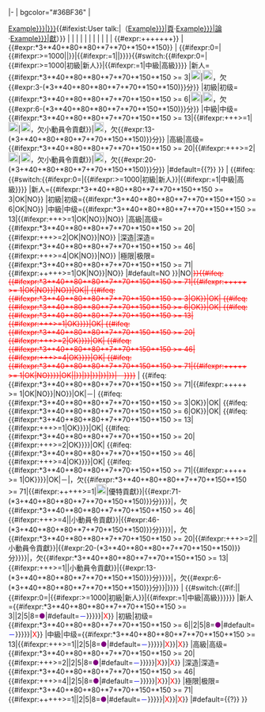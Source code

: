 |-
| bgcolor="#36BF36" | <p id="con-{{{username|}}}"></p>[[Wikipedia:動員令/第十次動員令/個人貢獻/{{{username|Example}}}|{{{nickname|{{{username|Example}}}}}}]]{{#ifexist:User talk:{{{username|Example}}}|（[[User:{{{username|Example}}}|頁]]·[[User talk:{{{username|Example}}}|論]]·[[Special:Contributions/{{{username|Example}}}|獻]]）}}
| {{{finish|0}}}
| {{{edit|0}}}
| {{{大達|0}}}
| {{{大優|0}}}
| {{{大特|0}}}
| {{{大列|0}}}
| {{{小達|0}}}
| {{{小優|0}}}
| {{{小特|0}}}
| {{{小列|0}}}
| {{#expr:{{{大達|0}}}+{{{大優|0}}}+{{{大特|0}}}+{{{大列|0}}}+{{{小達|0}}}+{{{小優|0}}}+{{{小特|0}}}+{{{小列|0}}}}}
| {{#expr:{{{大達|0}}}*3+{{{大優|0}}}*40+{{{大特|0}}}*80+{{{大列|0}}}*80+{{{小達|0}}}*7+{{{小優|0}}}*70+{{{小特|0}}}*150+{{{小列|0}}}*150}}
| {{#ifexpr:0={{{finish|0}}}|{{#ifexpr:{{{edit|0}}}>=1000|{{sort nowrap|2|初級}}|{{sort nowrap|1|新人}}}}|{{#ifexpr:{{{finish|0}}}=1|{{sort nowrap|3|中級}}|{{sort nowrap|4|高級}}}}}}{{#switch:{{#ifexpr:0={{{finish|0}}}|{{#ifexpr:{{{edit|0}}}>=1000|初級|新人}}|{{#ifexpr:{{{finish|0}}}=1|中級|高級}}}}
|新人={{#ifexpr:{{{大達|0}}}*3+{{{大優|0}}}*40+{{{大特|0}}}*80+{{{大列|0}}}*80+{{{小達|0}}}*7+{{{小優|0}}}*70+{{{小特|0}}}*150+{{{小列|0}}}*150 >= 3|[[File:☑.svg|20px|☑|link=]]|[[File:☒.svg|20px|☒|link=]]，欠{{#expr:3-({{{大達|0}}}*3+{{{大優|0}}}*40+{{{大特|0}}}*80+{{{大列|0}}}*80+{{{小達|0}}}*7+{{{小優|0}}}*70+{{{小特|0}}}*150+{{{小列|0}}}*150)}}分}}
|初級|初级={{#ifexpr:{{{大達|0}}}*3+{{{大優|0}}}*40+{{{大特|0}}}*80+{{{大列|0}}}*80+{{{小達|0}}}*7+{{{小優|0}}}*70+{{{小特|0}}}*150+{{{小列|0}}}*150 >= 6|[[File:☑.svg|20px|☑|link=]]|[[File:☒.svg|20px|☒|link=]]，欠{{#expr:6-({{{大達|0}}}*3+{{{大優|0}}}*40+{{{大特|0}}}*80+{{{大列|0}}}*80+{{{小達|0}}}*7+{{{小優|0}}}*70+{{{小特|0}}}*150+{{{小列|0}}}*150)}}分}}
|中級|中级={{#ifexpr:{{{大達|0}}}*3+{{{大優|0}}}*40+{{{大特|0}}}*80+{{{大列|0}}}*80+{{{小達|0}}}*7+{{{小優|0}}}*70+{{{小特|0}}}*150+{{{小列|0}}}*150 >= 13|{{#ifexpr:{{{小達|0}}}+{{{小優|0}}}+{{{小特|0}}}+{{{小列|0}}}>=1|[[File:☑.svg|20px|☑|link=]]|[[File:☒.svg|20px|☒|link=]]，欠小動員令貢獻}}|[[File:☒.svg|20px|☒|link=]]，欠{{#expr:13-({{{大達|0}}}*3+{{{大優|0}}}*40+{{{大特|0}}}*80+{{{大列|0}}}*80+{{{小達|0}}}*7+{{{小優|0}}}*70+{{{小特|0}}}*150+{{{小列|0}}}*150)}}分}}
|高級|高级={{#ifexpr:{{{大達|0}}}*3+{{{大優|0}}}*40+{{{大特|0}}}*80+{{{大列|0}}}*80+{{{小達|0}}}*7+{{{小優|0}}}*70+{{{小特|0}}}*150+{{{小列|0}}}*150 >= 20|{{#ifexpr:{{{小達|0}}}+{{{小優|0}}}+{{{小特|0}}}+{{{小列|0}}}>=2|[[File:☑.svg|20px|☑|link=]]|[[File:☒.svg|20px|☒|link=]]，欠小動員令貢獻}}|[[File:☒.svg|20px|☒|link=]]，欠{{#expr:20-({{{大達|0}}}*3+{{{大優|0}}}*40+{{{大特|0}}}*80+{{{大列|0}}}*80+{{{小達|0}}}*7+{{{小優|0}}}*70+{{{小特|0}}}*150+{{{小列|0}}}*150)}}分}}
|#default={{?}}
}}
| {{#ifeq:{{#switch:{{#ifexpr:0={{{finish|0}}}|{{#ifexpr:{{{edit|0}}}>=1000|初級|新人}}|{{#ifexpr:{{{finish|0}}}=1|中級|高級}}}}
|新人={{#ifexpr:{{{大達|0}}}*3+{{{大優|0}}}*40+{{{大特|0}}}*80+{{{大列|0}}}*80+{{{小達|0}}}*7+{{{小優|0}}}*70+{{{小特|0}}}*150+{{{小列|0}}}*150 >= 3|OK|NO}}
|初級|初级={{#ifexpr:{{{大達|0}}}*3+{{{大優|0}}}*40+{{{大特|0}}}*80+{{{大列|0}}}*80+{{{小達|0}}}*7+{{{小優|0}}}*70+{{{小特|0}}}*150+{{{小列|0}}}*150 >= 6|OK|NO}}
|中級|中级={{#ifexpr:{{{大達|0}}}*3+{{{大優|0}}}*40+{{{大特|0}}}*80+{{{大列|0}}}*80+{{{小達|0}}}*7+{{{小優|0}}}*70+{{{小特|0}}}*150+{{{小列|0}}}*150 >= 13|{{#ifexpr:{{{小達|0}}}+{{{小優|0}}}+{{{小特|0}}}+{{{小列|0}}}>=1|OK|NO}}|NO}}
|高級|高级={{#ifexpr:{{{大達|0}}}*3+{{{大優|0}}}*40+{{{大特|0}}}*80+{{{大列|0}}}*80+{{{小達|0}}}*7+{{{小優|0}}}*70+{{{小特|0}}}*150+{{{小列|0}}}*150 >= 20|{{#ifexpr:{{{小達|0}}}+{{{小優|0}}}+{{{小特|0}}}+{{{小列|0}}}>=2|OK|NO}}|NO}}
|深造|深造={{#ifexpr:{{{大達|0}}}*3+{{{大優|0}}}*40+{{{大特|0}}}*80+{{{大列|0}}}*80+{{{小達|0}}}*7+{{{小優|0}}}*70+{{{小特|0}}}*150+{{{小列|0}}}*150 >= 46|{{#ifexpr:{{{小達|0}}}+{{{小優|0}}}+{{{小特|0}}}+{{{小列|0}}}>=4|OK|NO}}|NO}}
|極限|极限={{#ifexpr:{{{大達|0}}}*3+{{{大優|0}}}*40+{{{大特|0}}}*80+{{{大列|0}}}*80+{{{小達|0}}}*7+{{{小優|0}}}*70+{{{小特|0}}}*150+{{{小列|0}}}*150 >= 71|{{#ifexpr:{{{大優|0}}}+{{{大特|0}}}+{{{大列|0}}}+{{{小優|0}}}+{{{小特|0}}}+{{{小列|0}}}>=1|OK|NO}}|NO}}
|#default=NO
}}|NO|<span style="color:red;"><s>}}{{#ifeq:{{#ifexpr:{{{大達|0}}}*3+{{{大優|0}}}*40+{{{大特|0}}}*80+{{{大列|0}}}*80+{{{小達|0}}}*7+{{{小優|0}}}*70+{{{小特|0}}}*150+{{{小列|0}}}*150 >= 71|{{#ifexpr:{{{大優|0}}}+{{{大特|0}}}+{{{大列|0}}}+{{{小優|0}}}+{{{小特|0}}}+{{{小列|0}}} >= 1|OK|NO}}|NO}}|OK|{{sort nowrap|6|'''極限'''}}|
{{#ifeq:{{#ifexpr:{{{大達|0}}}*3+{{{大優|0}}}*40+{{{大特|0}}}*80+{{{大列|0}}}*80+{{{小達|0}}}*7+{{{小優|0}}}*70+{{{小特|0}}}*150+{{{小列|0}}}*150 >= 3|OK}}|OK|
{{#ifeq:{{#ifexpr:{{{大達|0}}}*3+{{{大優|0}}}*40+{{{大特|0}}}*80+{{{大列|0}}}*80+{{{小達|0}}}*7+{{{小優|0}}}*70+{{{小特|0}}}*150+{{{小列|0}}}*150 >= 6|OK}}|OK|
{{#ifeq:{{#ifexpr:{{{大達|0}}}*3+{{{大優|0}}}*40+{{{大特|0}}}*80+{{{大列|0}}}*80+{{{小達|0}}}*7+{{{小優|0}}}*70+{{{小特|0}}}*150+{{{小列|0}}}*150 >= 13|{{#ifexpr:{{{小達|0}}}+{{{小優|0}}}+{{{小特|0}}}+{{{小列|0}}}>=1|OK}}}}|OK|
{{#ifeq:{{#ifexpr:{{{大達|0}}}*3+{{{大優|0}}}*40+{{{大特|0}}}*80+{{{大列|0}}}*80+{{{小達|0}}}*7+{{{小優|0}}}*70+{{{小特|0}}}*150+{{{小列|0}}}*150 >= 20|{{#ifexpr:{{{小達|0}}}+{{{小優|0}}}+{{{小特|0}}}+{{{小列|0}}}>=2|OK}}}}|OK|
{{#ifeq:{{#ifexpr:{{{大達|0}}}*3+{{{大優|0}}}*40+{{{大特|0}}}*80+{{{大列|0}}}*80+{{{小達|0}}}*7+{{{小優|0}}}*70+{{{小特|0}}}*150+{{{小列|0}}}*150 >= 46|{{#ifexpr:{{{小達|0}}}+{{{小優|0}}}+{{{小特|0}}}+{{{小列|0}}}>=4|OK}}}}|OK|
{{#ifeq:{{#ifexpr:{{{大達|0}}}*3+{{{大優|0}}}*40+{{{大特|0}}}*80+{{{大列|0}}}*80+{{{小達|0}}}*7+{{{小優|0}}}*70+{{{小特|0}}}*150+{{{小列|0}}}*150 >= 71|{{#ifexpr:{{{大優|0}}}+{{{大特|0}}}+{{{大列|0}}}+{{{小優|0}}}+{{{小特|0}}}+{{{小列|0}}} >= 1|OK|NO}}}}|OK|{{sort nowrap|6|'''極限'''}}|{{sort nowrap|5|深造}}}}|{{sort nowrap|4|高級}}}}|{{sort nowrap|3|中級}}}}|{{sort nowrap|2|初級}}}}|{{sort nowrap|1|新人}}}}|－}}}}</s></span>
| {{#ifeq:{{#ifexpr:{{{大達|0}}}*3+{{{大優|0}}}*40+{{{大特|0}}}*80+{{{大列|0}}}*80+{{{小達|0}}}*7+{{{小優|0}}}*70+{{{小特|0}}}*150+{{{小列|0}}}*150 >= 71|{{#ifexpr:{{{大優|0}}}+{{{大特|0}}}+{{{大列|0}}}+{{{小優|0}}}+{{{小特|0}}}+{{{小列|0}}} >= 1|OK|NO}}|NO}}|OK|－|
{{#ifeq:{{#ifexpr:{{{大達|0}}}*3+{{{大優|0}}}*40+{{{大特|0}}}*80+{{{大列|0}}}*80+{{{小達|0}}}*7+{{{小優|0}}}*70+{{{小特|0}}}*150+{{{小列|0}}}*150 >= 3|OK}}|OK|
{{#ifeq:{{#ifexpr:{{{大達|0}}}*3+{{{大優|0}}}*40+{{{大特|0}}}*80+{{{大列|0}}}*80+{{{小達|0}}}*7+{{{小優|0}}}*70+{{{小特|0}}}*150+{{{小列|0}}}*150 >= 6|OK}}|OK|
{{#ifeq:{{#ifexpr:{{{大達|0}}}*3+{{{大優|0}}}*40+{{{大特|0}}}*80+{{{大列|0}}}*80+{{{小達|0}}}*7+{{{小優|0}}}*70+{{{小特|0}}}*150+{{{小列|0}}}*150 >= 13|{{#ifexpr:{{{小達|0}}}+{{{小優|0}}}+{{{小特|0}}}+{{{小列|0}}}>=1|OK}}}}|OK|
{{#ifeq:{{#ifexpr:{{{大達|0}}}*3+{{{大優|0}}}*40+{{{大特|0}}}*80+{{{大列|0}}}*80+{{{小達|0}}}*7+{{{小優|0}}}*70+{{{小特|0}}}*150+{{{小列|0}}}*150 >= 20|{{#ifexpr:{{{小達|0}}}+{{{小優|0}}}+{{{小特|0}}}+{{{小列|0}}}>=2|OK}}}}|OK|
{{#ifeq:{{#ifexpr:{{{大達|0}}}*3+{{{大優|0}}}*40+{{{大特|0}}}*80+{{{大列|0}}}*80+{{{小達|0}}}*7+{{{小優|0}}}*70+{{{小特|0}}}*150+{{{小列|0}}}*150 >= 46|{{#ifexpr:{{{小達|0}}}+{{{小優|0}}}+{{{小特|0}}}+{{{小列|0}}}>=4|OK}}}}|OK|
{{#ifeq:{{#ifexpr:{{{大達|0}}}*3+{{{大優|0}}}*40+{{{大特|0}}}*80+{{{大列|0}}}*80+{{{小達|0}}}*7+{{{小優|0}}}*70+{{{小特|0}}}*150+{{{小列|0}}}*150 >= 71|{{#ifexpr:{{{大優|0}}}+{{{大特|0}}}+{{{大列|0}}}+{{{小優|0}}}+{{{小特|0}}}+{{{小列|0}}} >= 1|OK}}}}|OK|－|{{sort nowrap|6|極限}}，欠{{#ifexpr:{{{大達|0}}}*3+{{{大優|0}}}*40+{{{大特|0}}}*80+{{{大列|0}}}*80+{{{小達|0}}}*7+{{{小優|0}}}*70+{{{小特|0}}}*150+{{{小列|0}}}*150 >= 71|{{#ifexpr:{{{大優|0}}}+{{{大特|0}}}+{{{大列|0}}}+{{{小優|0}}}+{{{小特|0}}}+{{{小列|0}}}>=1|[[File:☑.svg|20px|☑|link=]]|優特貢獻}}|{{#expr:71-({{{大達|0}}}*3+{{{大優|0}}}*40+{{{大特|0}}}*80+{{{大列|0}}}*80+{{{小達|0}}}*7+{{{小優|0}}}*70+{{{小特|0}}}*150+{{{小列|0}}}*150)}}分}}}}|{{sort nowrap|5|深造}}，欠{{#ifexpr:{{{大達|0}}}*3+{{{大優|0}}}*40+{{{大特|0}}}*80+{{{大列|0}}}*80+{{{小達|0}}}*7+{{{小優|0}}}*70+{{{小特|0}}}*150+{{{小列|0}}}*150 >= 46|{{#ifexpr:{{{小達|0}}}+{{{小優|0}}}+{{{小特|0}}}+{{{小列|0}}}>=4||小動員令貢獻}}|{{#expr:46-({{{大達|0}}}*3+{{{大優|0}}}*40+{{{大特|0}}}*80+{{{大列|0}}}*80+{{{小達|0}}}*7+{{{小優|0}}}*70+{{{小特|0}}}*150+{{{小列|0}}}*150)}}分}}}}|{{sort nowrap|4|高級}}，欠{{#ifexpr:{{{大達|0}}}*3+{{{大優|0}}}*40+{{{大特|0}}}*80+{{{大列|0}}}*80+{{{小達|0}}}*7+{{{小優|0}}}*70+{{{小特|0}}}*150+{{{小列|0}}}*150 >= 20|{{#ifexpr:{{{小達|0}}}+{{{小優|0}}}+{{{小特|0}}}+{{{小列|0}}}>=2||小動員令貢獻}}|{{#expr:20-({{{大達|0}}}*3+{{{大優|0}}}*40+{{{大特|0}}}*80+{{{大列|0}}}*80+{{{小達|0}}}*7+{{{小優|0}}}*70+{{{小特|0}}}*150+{{{小列|0}}}*150)}}分}}}}|{{sort nowrap|3|中級}}，欠{{#ifexpr:{{{大達|0}}}*3+{{{大優|0}}}*40+{{{大特|0}}}*80+{{{大列|0}}}*80+{{{小達|0}}}*7+{{{小優|0}}}*70+{{{小特|0}}}*150+{{{小列|0}}}*150 >= 13|{{#ifexpr:{{{小達|0}}}+{{{小優|0}}}+{{{小特|0}}}+{{{小列|0}}}>=1||小動員令貢獻}}|{{#expr:13-({{{大達|0}}}*3+{{{大優|0}}}*40+{{{大特|0}}}*80+{{{大列|0}}}*80+{{{小達|0}}}*7+{{{小優|0}}}*70+{{{小特|0}}}*150+{{{小列|0}}}*150)}}分}}}}|{{sort nowrap|2|初級}}，欠{{#expr:6-({{{大達|0}}}*3+{{{大優|0}}}*40+{{{大特|0}}}*80+{{{大列|0}}}*80+{{{小達|0}}}*7+{{{小優|0}}}*70+{{{小特|0}}}*150+{{{小列|0}}}*150)}}分}}|{{sort nowrap|1|新人}}}}}}
| {{#switch:{{#if:{{{level|}}}|{{{level}}}|{{#ifexpr:0={{{finish|0}}}|{{#ifexpr:{{{edit|0}}}>=1000|初級|新人}}|{{#ifexpr:{{{finish|0}}}=1|中級|高級}}}}}}
|新人={{#ifexpr:{{{大達|0}}}*3+{{{大優|0}}}*40+{{{大特|0}}}*80+{{{大列|0}}}*80+{{{小達|0}}}*7+{{{小優|0}}}*70+{{{小特|0}}}*150+{{{小列|0}}}*150 >= 3|{{{頭銜|{{#switch:{{{finish|0}}}|2|5|8=<span style="color: Purple;">●</span>|#default=<span style="color: Blue;">－</span>}}}}}|<span style="color: Red;">X</span>}}
|初級|初级={{#ifexpr:{{{大達|0}}}*3+{{{大優|0}}}*40+{{{大特|0}}}*80+{{{大列|0}}}*80+{{{小達|0}}}*7+{{{小優|0}}}*70+{{{小特|0}}}*150+{{{小列|0}}}*150 >= 6|{{{頭銜|{{#switch:{{{finish|0}}}|2|5|8=<span style="color: Purple;">●</span>|#default=<span style="color: Blue;">－</span>}}}}}|<span style="color: Red;">X</span>}}
|中級|中级={{#ifexpr:{{{大達|0}}}*3+{{{大優|0}}}*40+{{{大特|0}}}*80+{{{大列|0}}}*80+{{{小達|0}}}*7+{{{小優|0}}}*70+{{{小特|0}}}*150+{{{小列|0}}}*150 >= 13|{{#ifexpr:{{{小達|0}}}+{{{小優|0}}}+{{{小特|0}}}+{{{小列|0}}}>=1|{{{頭銜|{{#switch:{{{finish|0}}}|2|5|8=<span style="color: Purple;">●</span>|#default=<span style="color: Blue;">－</span>}}}}}|<span style="color: Red;">X</span>}}|<span style="color: Red;">X</span>}}
|高級|高级={{#ifexpr:{{{大達|0}}}*3+{{{大優|0}}}*40+{{{大特|0}}}*80+{{{大列|0}}}*80+{{{小達|0}}}*7+{{{小優|0}}}*70+{{{小特|0}}}*150+{{{小列|0}}}*150 >= 20|{{#ifexpr:{{{小達|0}}}+{{{小優|0}}}+{{{小特|0}}}+{{{小列|0}}}>=2|{{{頭銜|{{#switch:{{{finish|0}}}|2|5|8=<span style="color: Purple;">●</span>|#default=<span style="color: Blue;">－</span>}}}}}|<span style="color: Red;">X</span>}}|<span style="color: Red;">X</span>}}
|深造|深造={{#ifexpr:{{{大達|0}}}*3+{{{大優|0}}}*40+{{{大特|0}}}*80+{{{大列|0}}}*80+{{{小達|0}}}*7+{{{小優|0}}}*70+{{{小特|0}}}*150+{{{小列|0}}}*150 >= 46|{{#ifexpr:{{{小達|0}}}+{{{小優|0}}}+{{{小特|0}}}+{{{小列|0}}}>=4|{{{頭銜|{{#switch:{{{finish|0}}}|2|5|8=<span style="color: Purple;">●</span>|#default=<span style="color: Blue;">－</span>}}}}}|<span style="color: Red;">X</span>}}|<span style="color: Red;">X</span>}}
|極限|极限={{#ifexpr:{{{大達|0}}}*3+{{{大優|0}}}*40+{{{大特|0}}}*80+{{{大列|0}}}*80+{{{小達|0}}}*7+{{{小優|0}}}*70+{{{小特|0}}}*150+{{{小列|0}}}*150 >= 71|{{#ifexpr:{{{大優|0}}}+{{{大特|0}}}+{{{大列|0}}}+{{{小優|0}}}+{{{小特|0}}}+{{{小列|0}}}>=1|{{{頭銜|{{#switch:{{{finish|0}}}|2|5|8=<span style="color: Purple;">●</span>|#default=<span style="color: Blue;">－</span>}}}}}|<span style="color: Red;">X</span>}}|<span style="color: Red;">X</span>}}
|#default={{?}}
}}